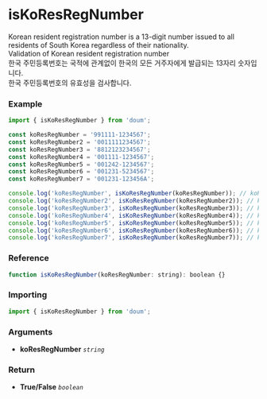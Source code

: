 
<Meta title="validation/isKoResRegNumber" />

# isKoResRegNumber

Korean resident registration number is a 13-digit number issued to all residents of South Korea regardless of their nationality.  
Validation of Korean resident registration number  
한국 주민등록번호는 국적에 관계없이 한국의 모든 거주자에게 발급되는 13자리 숫자입니다.  
한국 주민등록번호의 유효성을 검사합니다.

### Example

```js
import { isKoResRegNumber } from 'doum';

const koResRegNumber = '991111-1234567';
const koResRegNumber2 = '0011111234567';
const koResRegNumber3 = '8812123234567';
const koResRegNumber4 = '001111-1234567';
const koResRegNumber5 = '001242-1234567';
const koResRegNumber6 = '001231-5234567';
const koResRegNumber7 = '001231-123456A';

console.log('koResRegNumber', isKoResRegNumber(koResRegNumber)); // koResRegNumber true
console.log('koResRegNumber2', isKoResRegNumber(koResRegNumber2)); // koResRegNumber2 true
console.log('koResRegNumber3', isKoResRegNumber(koResRegNumber3)); // koResRegNumber3 true
console.log('koResRegNumber4', isKoResRegNumber(koResRegNumber4)); // koResRegNumber4 true
console.log('koResRegNumber5', isKoResRegNumber(koResRegNumber5)); // koResRegNumber5 false
console.log('koResRegNumber6', isKoResRegNumber(koResRegNumber6)); // koResRegNumber6 false
console.log('koResRegNumber7', isKoResRegNumber(koResRegNumber7)); // koResRegNumber7 false
```

### Reference

```js
function isKoResRegNumber(koResRegNumber: string): boolean {}
```

### Importing

```js
import { isKoResRegNumber } from 'doum';
```

### Arguments

- **koResRegNumber** _`string`_

### Return
- **True/False** _`boolean`_